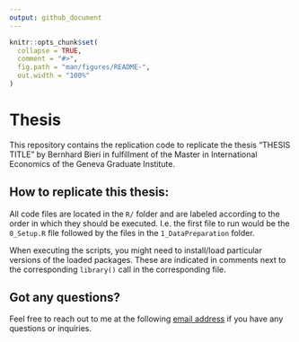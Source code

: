 ```yaml
---
output: github_document
---
```


<!-- README.md is generated from README.Rmd. Please edit that file -->

```r
knitr::opts_chunk$set(
  collapse = TRUE,
  comment = "#>",
  fig.path = "man/figures/README-",
  out.width = "100%"
)
```

# Thesis

This repository contains the replication code to replicate the thesis "THESIS
TITLE" by Bernhard Bieri in fulfillment of the Master in International Economics
of the Geneva Graduate Institute.

## How to replicate this thesis:

All code files are located in the `R/` folder and are labeled according to the
order in which they should be executed. I.e. the first file to run would be the
`0_Setup.R` file followed by the files in the `1_DataPreparation` folder.

When executing the scripts, you might need to install/load particular versions
of the loaded packages. These are indicated in comments next to the corresponding `library()` call in the corresponding file.

## Got any questions?

Feel free to reach out to me at the following
[email address](mailto:bernhard.bieri@graduateinstitute.ch) if you have any
questions or inquiries.
